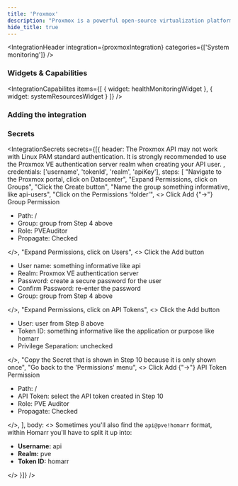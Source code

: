 ```yaml
---
title: 'Proxmox'
description: "Proxmox is a powerful open-source virtualization platform that allows you to run virtual machines and containers."
hide_title: true
---
```



<IntegrationHeader
  integration={proxmoxIntegration}
  categories={['System monitoring']}
/>

### Widgets & Capabilities
<IntegrationCapabilites
    items={[
        { widget: healthMonitoringWidget },
        { widget: systemResourcesWidget }
    ]}
/>

### Adding the integration
<AddingIntegration />

### Secrets
<IntegrationSecrets secrets={[{
    header: <Alert type="caution">
        The Proxmox API may not work with Linux PAM standard authentication. It is strongly recommended to use the Proxmox VE authentication server realm when creating your API user.
    </Alert>,
    credentials: ['username', 'tokenId', 'realm', 'apiKey'],
    steps: [
        "Navigate to the Proxmox portal, click on Datacenter",
        "Expand Permissions, click on Groups",
        "Click the Create button",
        "Name the group something informative, like api-users",
        "Click on the Permissions 'folder'",
        <>
            Click Add {"->"} Group Permission
            <ul>
                <li>Path: /</li>
                <li>Group: group from Step 4 above</li>
                <li>Role: PVEAuditor</li>
                <li>Propagate: Checked</li>
            </ul>
        </>,
        "Expand Permissions, click on Users",
        <>
            Click the Add button
            <ul>
                <li>User name: something informative like api</li>
                <li>Realm: Proxmox VE authentication server</li>
                <li>Password: create a secure password for the user</li>
                <li>Confirm Password: re-enter the password</li>
                <li>Group: group from Step 4 above</li>
            </ul>
        </>,
        "Expand Permissions, click on API Tokens",
        <>
            Click the Add button
            <ul>
                <li>User: user from Step 8 above</li>
                <li>Token ID: something informative like the application or purpose like homarr</li>
                <li>Privilege Separation: unchecked</li>
            </ul>
        </>,
        "Copy the Secret that is shown in Step 10 because it is only shown once",
        "Go back to the 'Permissions' menu",
        <>
            Click Add {"->"} API Token Permission
            <ul>
                <li>Path: /</li>
                <li>API Token: select the API token created in Step 10</li>
                <li>Role: PVE Auditor</li>
                <li>Propagate: Checked</li>
            </ul>
        </>,
        ],
    body: <>
        <span>
            Sometimes you'll also find the <code>api@pve!homarr</code> format, 
            within Homarr you'll have to split it up into:
        </span>
        <ul>
            <li>
                <b>Username:</b> api
            </li>
            <li>
                <b>Realm:</b> pve
            </li>
            <li>
                <b>Token ID:</b> homarr
            </li>
        </ul>
    </>
}]} />